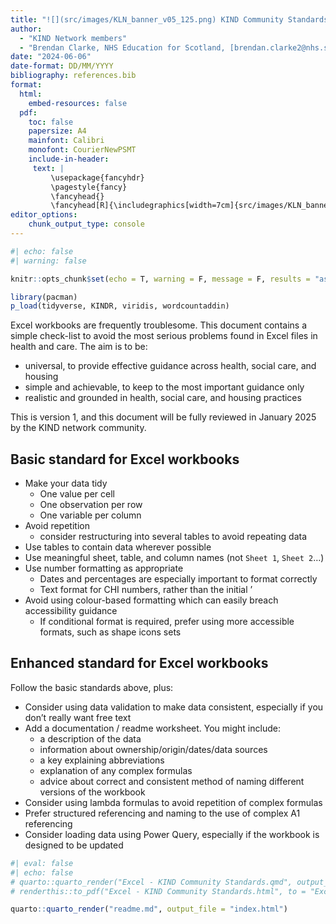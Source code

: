 ---
title: "![](src/images/KLN_banner_v05_125.png) KIND Community Standards: Excel"
author: 
  - "KIND Network members"
  - "Brendan Clarke, NHS Education for Scotland, [brendan.clarke2@nhs.scot](mailto:brendan.clarke2@nhs.scot)"
date: "2024-06-06"
date-format: DD/MM/YYYY
bibliography: references.bib
format:
  html:
    embed-resources: false
  pdf:
    toc: false
    papersize: A4
    mainfont: Calibri
    monofont: CourierNewPSMT
    include-in-header: 
     text: |
         \usepackage{fancyhdr}
         \pagestyle{fancy}
         \fancyhead{}
         \fancyhead[R]{\includegraphics[width=7cm]{src/images/KLN_banner_v05_125.png}}
editor_options: 
    chunk_output_type: console
---

```{r}
#| echo: false
#| warning: false

knitr::opts_chunk$set(echo = T, warning = F, message = F, results = "asis", fig.width = 7, fig.height = 4)

library(pacman)
p_load(tidyverse, KINDR, viridis, wordcountaddin)

```

Excel workbooks are frequently troublesome. This document contains a simple check-list to avoid the most serious problems found in Excel files in health and care. The aim is to be:

- universal, to provide effective guidance across health, social care, and housing
- simple and achievable, to keep to the most important guidance only
- realistic and grounded in health, social care, and housing practices

This is version 1, and this document will be fully reviewed in January 2025 by the KIND network community.

## Basic standard for Excel workbooks

+ Make your data tidy
  + One value per cell
  + One observation per row
  + One variable per column
+ Avoid repetition
  + consider restructuring into several tables to avoid repeating data
+ Use tables to contain data wherever possible
+ Use meaningful sheet, table, and column names (not `Sheet 1`, `Sheet 2`...)
+ Use number formatting as appropriate
    + Dates and percentages are especially important to format correctly
    + Text format for CHI numbers, rather than the initial '
+ Avoid using colour-based formatting which can easily breach accessibility guidance
  + If conditional format is required, prefer using more accessible formats, such as shape icons sets

## Enhanced standard for Excel workbooks
Follow the basic standards above, plus:

+ Consider using data validation to make data consistent, especially if you don't really want free text
+ Add a documentation / readme worksheet. You might include:
    + a description of the data
    + information about ownership/origin/dates/data sources
    + a key explaining abbreviations
    + explanation of any complex formulas 
    + advice about correct and consistent method of naming different versions of the workbook
+ Consider using lambda formulas to avoid repetition of complex formulas
+ Prefer structured referencing and naming to the use of complex A1 referencing
+ Consider loading data using Power Query, especially if the workbook is designed to be updated

```{r}
#| eval: false
#| echo: false
# quarto::quarto_render("Excel - KIND Community Standards.qmd", output_format = "html")
# renderthis::to_pdf("Excel - KIND Community Standards.html", to = "Excel---KIND-Community-Standards.pdf")

quarto::quarto_render("readme.md", output_file = "index.html")

```

